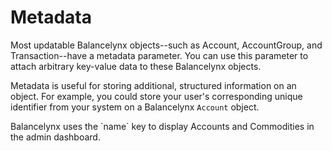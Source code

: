  
# Metadata

Most updatable Balancelynx objects--such as Account, AccountGroup, and Transaction--have a metadata parameter.
You can use this parameter to attach arbitrary key-value data to these Balancelynx objects.

Metadata is useful for storing additional, structured information on an object. For example, you could store your user's corresponding unique identifier from your system on a Balancelynx `Account` object.

<Callout type="info">
    Balancelynx uses the `name` key to display Accounts and Commodities in the admin dashboard.
</Callout>